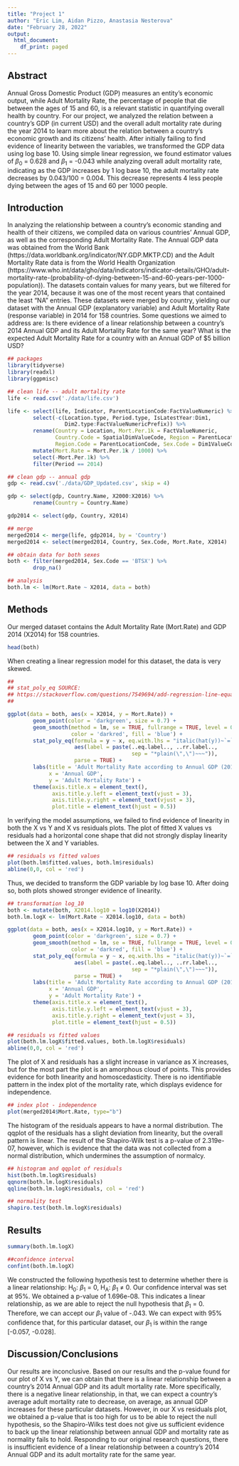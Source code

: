 ```yaml
---
title: "Project 1"
author: "Eric Lim, Aidan Pizzo, Anastasia Nesterova"
date: "February 28, 2022"
output:
  html_document:
    df_print: paged
---
```


## Abstract
Annual Gross Domestic Product (GDP) measures an entity’s economic output, while Adult Mortality Rate, the percentage of people that die between the ages of 15 and 60, is a relevant statistic in quantifying overall health by country. For our project, we analyzed the relation between a country’s GDP (in current USD) and the overall adult mortality rate during the year 2014 to learn more about the relation between a country’s economic growth and its citizens’ health. After initially failing to find evidence of linearity between the variables, we transformed the GDP data using log base 10. Using simple linear regression, we found estimator values of $\beta_0$ = 0.628 and $\beta_1$ = -0.043 while analyzing overall adult mortality rate, indicating as the GDP increases by 1 log base 10, the adult mortality rate decreases by 0.043/100 = 0.004. This decrease represents 4 less people dying between the ages of 15 and 60 per 1000 people.

## Introduction
In analyzing the relationship between a country’s economic standing and health of their citizens, we compiled data on various countries’ Annual GDP, as well as the corresponding Adult Mortality Rate. The Annual GDP data was obtained from the World Bank (https://data.worldbank.org/indicator/NY.GDP.MKTP.CD) and the Adult Mortality Rate data is from the World Health Organization (https://www.who.int/data/gho/data/indicators/indicator-details/GHO/adult-mortality-rate-(probability-of-dying-between-15-and-60-years-per-1000-population)). The datasets contain values for many years, but we filtered for the year 2014, because it was one of the most recent years that contained the least “NA” entries. These datasets were merged by country, yielding our dataset with the Annual GDP (explanatory variable) and Adult Mortality Rate (response variable) in 2014 for 158 countries. Some questions we aimed to address are: Is there evidence of a linear relationship between a country’s 2014 Annual GDP and its Adult Mortality Rate for the same year? What is the expected Adult Mortality Rate for a country with an Annual GDP of $5 billion USD? 

```r
## packages
library(tidyverse)
library(readxl)
library(ggpmisc)

## clean life -- adult mortality rate
life <- read.csv('./data/life.csv')

life <- select(life, Indicator, ParentLocationCode:FactValueNumeric) %>%
        select(-c(Location.type, Period.type, IsLatestYear:Dim1, 
                  Dim2.type:FactValueNumericPrefix)) %>%
        rename(Country = Location, Mort.Per.1k = FactValueNumeric,
               Country.Code = SpatialDimValueCode, Region = ParentLocation,
               Region.Code = ParentLocationCode, Sex.Code = Dim1ValueCode) %>%
        mutate(Mort.Rate = Mort.Per.1k / 1000) %>%
        select(-Mort.Per.1k) %>%
        filter(Period == 2014)

## clean gdp -- annual gdp
gdp <- read.csv('./data/GDP_Updated.csv', skip = 4)

gdp <- select(gdp, Country.Name, X2000:X2016) %>%
        rename(Country = Country.Name)

gdp2014 <- select(gdp, Country, X2014)

## merge
merged2014 <- merge(life, gdp2014, by = 'Country')
merged2014 <- select(merged2014, Country, Sex.Code, Mort.Rate, X2014)

## obtain data for both sexes
both <- filter(merged2014, Sex.Code == 'BTSX') %>%
        drop_na()

## analysis
both.lm <- lm(Mort.Rate ~ X2014, data = both)
```

## Methods
Our merged dataset contains the Adult Mortality Rate (Mort.Rate) and GDP 2014 (X2014) for 158 countries.
```r
head(both)
```

When creating a linear regression model for this dataset, the data is very skewed.
```r
## 
## stat_poly_eq SOURCE: 
## https://stackoverflow.com/questions/7549694/add-regression-line-equation-and-r2-on-graph
##

ggplot(data = both, aes(x = X2014, y = Mort.Rate)) +
        geom_point(color = 'darkgreen', size = 0.7) +
        geom_smooth(method = lm, se = TRUE, fullrange = TRUE, level = 0.95,
                    color = 'darkred', fill = 'blue') +
        stat_poly_eq(formula = y ~ x, eq.with.lhs = "italic(hat(y))~`=`~",
                     aes(label = paste(..eq.label.., ..rr.label.., 
                                       sep = "*plain(\",\")~~~")),
                     parse = TRUE) +
        labs(title = 'Adult Mortality Rate according to Annual GDP (2014)', 
             x = 'Annual GDP',
             y = 'Adult Mortality Rate') + 
        theme(axis.title.x = element_text(), 
              axis.title.y.left = element_text(vjust = 3),
              axis.title.y.right = element_text(vjust = 3),
              plot.title = element_text(hjust = 0.5))
```

In verifying the model assumptions, we failed to find evidence of linearity in both the X vs Y and X vs residuals plots. The plot of fitted X values vs residuals had a horizontal cone shape that did not strongly display linearity between the X and Y variables. 
```r
## residuals vs fitted values
plot(both.lm$fitted.values, both.lm$residuals)
abline(0,0, col = 'red')
```

Thus, we decided to transform the GDP variable by log base 10. After doing so, both plots showed stronger evidence of linearity. 
```r
## transformation log_10
both <- mutate(both, X2014.log10 = log10(X2014))
both.lm.logX <- lm(Mort.Rate ~ X2014.log10, data = both)

ggplot(data = both, aes(x = X2014.log10, y = Mort.Rate)) +
        geom_point(color = 'darkgreen', size = 0.7) +
        geom_smooth(method = lm, se = TRUE, fullrange = TRUE, level = 0.95,
                    color = 'darkred', fill = 'blue') +
        stat_poly_eq(formula = y ~ x, eq.with.lhs = "italic(hat(y))~`=`~",
                     aes(label = paste(..eq.label.., ..rr.label.., 
                                       sep = "*plain(\",\")~~~")),
                     parse = TRUE) +
        labs(title = 'Adult Mortality Rate according to Annual GDP (2014)', 
             x = 'Annual GDP',
             y = 'Adult Mortality Rate') + 
        theme(axis.title.x = element_text(), 
              axis.title.y.left = element_text(vjust = 3),
              axis.title.y.right = element_text(vjust = 3),
              plot.title = element_text(hjust = 0.5))

## residuals vs fitted values
plot(both.lm.logX$fitted.values, both.lm.logX$residuals)
abline(0,0, col = 'red')
```

The plot of X and residuals has a slight increase in variance as X increases, but for the most part the plot is an amorphous cloud of points. This provides evidence for both linearity and homoscedasticity.
There is no identifiable pattern in the index plot of the mortality rate, which displays evidence for independence.
```r
## index plot - independence
plot(merged2014$Mort.Rate, type="b")
```

The histogram of the residuals appears to have a normal distribution. The qqplot of the residuals has a slight deviation from linearity, but the overall pattern is linear. The result of the Shapiro-Wilk test is a p-value of 2.319e-07, however, which is evidence that the data was not collected from a normal distribution, which undermines the assumption of normalcy.
```r
## histogram and qqplot of residuals
hist(both.lm.logX$residuals)
qqnorm(both.lm.logX$residuals)
qqline(both.lm.logX$residuals, col = 'red')

## normality test
shapiro.test(both.lm.logX$residuals)
```

## Results
```r
summary(both.lm.logX)

##confidence interval
confint(both.lm.logX)
```

We constructed the following hypothesis test to determine whether there is a linear relationship: H~0~: $\beta_1$ = 0, H~A~: $\beta_1$ ≠ 0. Our confidence interval was set at 95%.
We obtained a p-value of 1.696e-08. This indicates a linear relationship, as we are able to reject the null hypothesis that $\beta_1$ = 0. Therefore, we can accept our $\beta_1$ value of -.043. We can expect with 95% confidence that, for this particular dataset, our $\beta_1$ is within the range [-0.057, -0.028].

## Discussion/Conclusions
Our results are inconclusive. Based on our results and the p-value found for our plot of X vs Y, we can obtain that there is a linear relationship between a country’s 2014 Annual GDP and its adult mortality rate. More specifically, there is a negative linear relationship, in that, we can expect a country's average adult mortality rate to decrease, on average, as annual GDP increases for these particular datasets. However, in our X vs residuals plot, we obtained a p-value that is too high for us to be able to reject the null hypothesis, so the Shapiro-Wilks test does not give us sufficient evidence to back up the linear relationship between annual GDP and mortality rate as normality fails to hold. Responding to our original research questions, there is insufficient evidence of a linear relationship between a country’s 2014 Annual GDP and its adult mortality rate for the same year.



